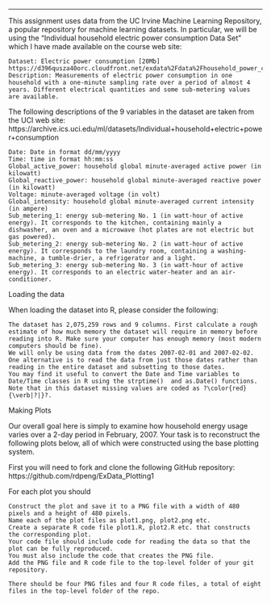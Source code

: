 
---
This assignment uses data from the UC Irvine Machine Learning Repository, a popular repository for machine learning datasets. In particular, we will be using the “Individual household electric power consumption Data Set” which I have made available on the course web site:

    Dataset: Electric power consumption [20Mb]
    https://d396qusza40orc.cloudfront.net/exdata%2Fdata%2Fhousehold_power_consumption.zip
    Description: Measurements of electric power consumption in one household with a one-minute sampling rate over a period of almost 4 years. Different electrical quantities and some sub-metering values are available.

The following descriptions of the 9 variables in the dataset are taken from the UCI web site:
https://archive.ics.uci.edu/ml/datasets/Individual+household+electric+power+consumption

    Date: Date in format dd/mm/yyyy
    Time: time in format hh:mm:ss
    Global_active_power: household global minute-averaged active power (in kilowatt)
    Global_reactive_power: household global minute-averaged reactive power (in kilowatt)
    Voltage: minute-averaged voltage (in volt)
    Global_intensity: household global minute-averaged current intensity (in ampere)
    Sub_metering_1: energy sub-metering No. 1 (in watt-hour of active energy). It corresponds to the kitchen, containing mainly a dishwasher, an oven and a microwave (hot plates are not electric but gas powered).
    Sub_metering_2: energy sub-metering No. 2 (in watt-hour of active energy). It corresponds to the laundry room, containing a washing-machine, a tumble-drier, a refrigerator and a light.
    Sub_metering_3: energy sub-metering No. 3 (in watt-hour of active energy). It corresponds to an electric water-heater and an air-conditioner.



Loading the data

When loading the dataset into R, please consider the following:

    The dataset has 2,075,259 rows and 9 columns. First calculate a rough estimate of how much memory the dataset will require in memory before reading into R. Make sure your computer has enough memory (most modern computers should be fine).
    We will only be using data from the dates 2007-02-01 and 2007-02-02. One alternative is to read the data from just those dates rather than reading in the entire dataset and subsetting to those dates.
    You may find it useful to convert the Date and Time variables to Date/Time classes in R using the strptime()  and as.Date() functions.
    Note that in this dataset missing values are coded as ?\color{red}{\verb|?|}?.

Making Plots

Our overall goal here is simply to examine how household energy usage varies over a 2-day period in February, 2007. Your task is to reconstruct the following plots below, all of which were constructed using the base plotting system.

First you will need to fork and clone the following GitHub repository: https://github.com/rdpeng/ExData_Plotting1

For each plot you should

    Construct the plot and save it to a PNG file with a width of 480 pixels and a height of 480 pixels.
    Name each of the plot files as plot1.png, plot2.png etc.
    Create a separate R code file plot1.R, plot2.R etc. that constructs the corresponding plot.
    Your code file should include code for reading the data so that the plot can be fully reproduced. 
    You must also include the code that creates the PNG file.
    Add the PNG file and R code file to the top-level folder of your git repository.
    
    There should be four PNG files and four R code files, a total of eight files in the top-level folder of the repo.
    
    